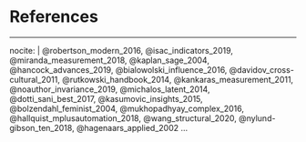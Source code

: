 <!--
The bib chunk below must go last in this document according to how R Markdown renders.  More info is at http://rmarkdown.rstudio.com/authoring_bibliographies_and_citations.html
-->

\backmatter

<!-- 
If you'd like to change the name of the bibliography to something else,
delete "References" and replace it.
-->

# References {-}
<!--
This manually sets the header for this unnumbered chapter.
-->
\markboth{References}{References}
<!--
To remove the indentation of the first entry.
-->
\noindent

<!--
To create a hanging indent and spacing between entries.  These three lines may need to be removed for styles that don't require the hanging indent.
-->

\setlength{\parindent}{-0.20in}
\setlength{\leftskip}{0.20in}
\setlength{\parskip}{8pt}


<!--
This is just for testing with more citations for the bibliography at the end.  Add other entries into the list here if you'd like them to appear in the bibliography even if they weren't explicitly cited in the document.
-->

---
nocite: | 
    @robertson_modern_2016, @isac_indicators_2019, 
    @miranda_measurement_2018, @kaplan_sage_2004,
    @hancock_advances_2019, @bialowolski_influence_2016,
    @davidov_cross-cultural_2011, @rutkowski_handbook_2014,
    @kankaras_measurement_2011, @noauthor_invariance_2019,
    @michalos_latent_2014, @dotti_sani_best_2017, 
    @kasumovic_insights_2015, @bolzendahl_feminist_2004,
    @mukhopadhyay_complex_2016, @hallquist_mplusautomation_2018,
    @wang_structural_2020, @nylund-gibson_ten_2018,
    @hagenaars_applied_2002
...
